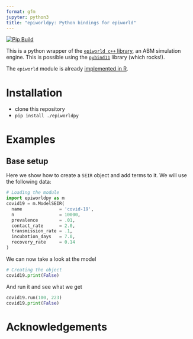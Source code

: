 ```yaml
---
format: gfm
jupyter: python3
title: "epiworldpy: Python bindings for epiworld"
---
```


[![Pip Build](https://github.com/UofUEpiBio/epiworldpy/actions/workflows/pip.yaml/badge.svg)](https://github.com/UofUEpiBio/epiworldpy/actions/workflows/pip.yaml)

This is a python wrapper of the [`epiworld c++` library][epiworld-git], an ABM
simulation engine. This is possible using the
[`pybind11`][] library (which rocks!).

[`pybind11`]: https://pybind11.readthedocs.io/en/stable/

The `epiworld` module is already
[implemented in R](https://github.com/UofUEpiBio/epiworldR){target="_blank"}.


[epiworld-git]: https://github.com/UofUEpiBio/epiworld
[gitter-badge]:            https://badges.gitter.im/pybind/Lobby.svg
[gitter-link]:             https://gitter.im/pybind/Lobby
[actions-badge]:           https://github.com/UofUEpiBio/epiworldpy/workflows/Tests/badge.svg
[actions-conda-link]:      https://github.com/UofUEpiBio/epiworldpy/actions?query=workflow%3AConda
[actions-conda-badge]:     https://github.com/UofUEpiBio/epiworldpy/actions/workflows/conda.yml/badge.svg
[actions-pip-link]:        https://github.com/UofUEpiBio/epiworldpy/actions?query=workflow%3APip
[actions-pip-badge]:       https://github.com/UofUEpiBio/epiworldpy/actions/workflows/pip.yml/badge.svg
[actions-wheels-link]:     https://github.com/UofUEpiBio/epiworldpy/actions?query=workflow%3AWheels
[actions-wheels-badge]:    https://github.com/UofUEpiBio/epiworldpy/workflows/Wheels/badge.svg

# Installation


- clone this repository
- `pip install ./epiworldpy`


# Examples 

## Base setup

Here we show how to create a `SEIR` object and add terms to it. We will use the following data:

```python
# Loading the module
import epiworldpy as m
covid19 = m.ModelSEIR(
  name              = 'covid-19',
  n                 = 10000,
  prevalence        = .01,
  contact_rate      = 2.0,
  transmission_rate = .1,
  incubation_days   = 7.0,
  recovery_rate     = 0.14
)

```

We can now take a look at the model

```python
# Creating the object
covid19.print(False)
```

And run it and see what we get

```python
covid19.run(100, 223)
covid19.print(False)
```

[`cibuildwheel`]:          https://cibuildwheel.readthedocs.io


# Acknowledgements

